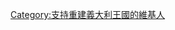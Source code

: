 {{Userbox
  |border-c = #DF0101
  |border-s = 1
  |id-c     = red
  |info-c   = green
  |info-s   = 9
  |info-fc  = #FFFFFF
  |id       = [[File:Italy flag 1861.png|80px]]
  |info     =這個用戶支持[[義大利王國|'''<span style="color:#fff;">義大利回歸王政</span>''']]
}}

[[Category:支持重建義大利王國的維基人]]